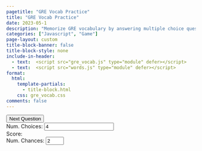 ```yaml
---
pagetitle: "GRE Vocab Practice"
title: "GRE Vocab Practice"
date: 2023-05-1
description: "Memorize GRE vocabulary by answering multiple choice questions."
categories: ["Javascript", "Game"]
page-layout: custom
title-block-banner: false
title-block-style: none
include-in-header:
  - text:  <script src="gre_vocab.js" type="module" defer></script>
  - text:  <script src="words.js" type="module" defer></script>
format:
  html:
    template-partials:
      - title-block.html
    css: gre_vocab.css
comments: false
---
```


```{=html}
<div class="remaining"></div>
<div class="question"></div>
<button class="next-question">Next Question</button>
<div class="settings">
</div>
<div class="footer">
  <div>
    <label>Num. Choices:</label>
    <input type="number" max=20 value=4 class="num-choices"></input>
  </div>
  <div>
    <label>Score:</label>
    <span class="scoreboard"></span>
  </div>
  <div>
    <label>Num. Chances:</label>
    <input type="number" min=1 max=5 value=2 class="num-chances"></input>
  </div>
</div>
```

